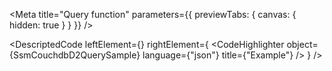 
<Meta title="Query function" parameters={{ previewTabs: { canvas: { hidden: true } } }} />

<DescriptedCode
  leftElement={<SsmCouchdbD2QueryDesc />}
  rightElement={
    <CodeHighlighter
      object={SsmCouchdbD2QuerySample}
      language={"json"}
      title={"Example"}
    />
  }
/>

<CouchdbDatabaseGetQueryFunctionIndex />

<CouchdbSsmSessionStateListQueryFunctionIndex />

<CouchdbDatabaseListQueryFunctionIndex />
